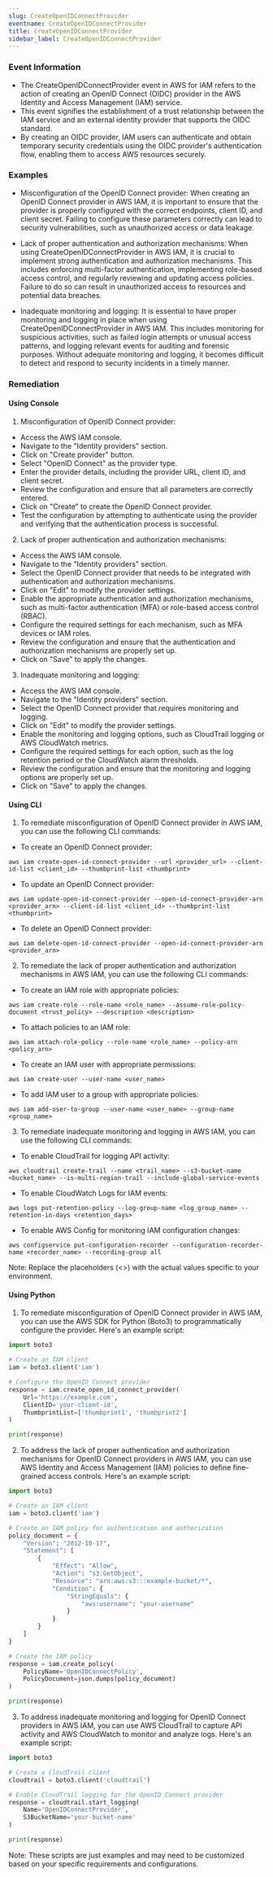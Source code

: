 ```yaml
--- 
slug: CreateOpenIDConnectProvider
eventname: CreateOpenIDConnectProvider
title: CreateOpenIDConnectProvider
sidebar_label: CreateOpenIDConnectProvider
---
```

                       
### Event Information

- The CreateOpenIDConnectProvider event in AWS for IAM refers to the action of creating an OpenID Connect (OIDC) provider in the AWS Identity and Access Management (IAM) service.
- This event signifies the establishment of a trust relationship between the IAM service and an external identity provider that supports the OIDC standard.
- By creating an OIDC provider, IAM users can authenticate and obtain temporary security credentials using the OIDC provider's authentication flow, enabling them to access AWS resources securely.


### Examples

- Misconfiguration of the OpenID Connect provider: When creating an OpenID Connect provider in AWS IAM, it is important to ensure that the provider is properly configured with the correct endpoints, client ID, and client secret. Failing to configure these parameters correctly can lead to security vulnerabilities, such as unauthorized access or data leakage.

- Lack of proper authentication and authorization mechanisms: When using CreateOpenIDConnectProvider in AWS IAM, it is crucial to implement strong authentication and authorization mechanisms. This includes enforcing multi-factor authentication, implementing role-based access control, and regularly reviewing and updating access policies. Failure to do so can result in unauthorized access to resources and potential data breaches.

- Inadequate monitoring and logging: It is essential to have proper monitoring and logging in place when using CreateOpenIDConnectProvider in AWS IAM. This includes monitoring for suspicious activities, such as failed login attempts or unusual access patterns, and logging relevant events for auditing and forensic purposes. Without adequate monitoring and logging, it becomes difficult to detect and respond to security incidents in a timely manner.

### Remediation

#### Using Console

1. Misconfiguration of OpenID Connect provider:
- Access the AWS IAM console.
- Navigate to the "Identity providers" section.
- Click on "Create provider" button.
- Select "OpenID Connect" as the provider type.
- Enter the provider details, including the provider URL, client ID, and client secret.
- Review the configuration and ensure that all parameters are correctly entered.
- Click on "Create" to create the OpenID Connect provider.
- Test the configuration by attempting to authenticate using the provider and verifying that the authentication process is successful.

2. Lack of proper authentication and authorization mechanisms:
- Access the AWS IAM console.
- Navigate to the "Identity providers" section.
- Select the OpenID Connect provider that needs to be integrated with authentication and authorization mechanisms.
- Click on "Edit" to modify the provider settings.
- Enable the appropriate authentication and authorization mechanisms, such as multi-factor authentication (MFA) or role-based access control (RBAC).
- Configure the required settings for each mechanism, such as MFA devices or IAM roles.
- Review the configuration and ensure that the authentication and authorization mechanisms are properly set up.
- Click on "Save" to apply the changes.

3. Inadequate monitoring and logging:
- Access the AWS IAM console.
- Navigate to the "Identity providers" section.
- Select the OpenID Connect provider that requires monitoring and logging.
- Click on "Edit" to modify the provider settings.
- Enable the monitoring and logging options, such as CloudTrail logging or AWS CloudWatch metrics.
- Configure the required settings for each option, such as the log retention period or the CloudWatch alarm thresholds.
- Review the configuration and ensure that the monitoring and logging options are properly set up.
- Click on "Save" to apply the changes.

#### Using CLI

1. To remediate misconfiguration of OpenID Connect provider in AWS IAM, you can use the following CLI commands:

- To create an OpenID Connect provider:
```
aws iam create-open-id-connect-provider --url <provider_url> --client-id-list <client_id> --thumbprint-list <thumbprint>
```

- To update an OpenID Connect provider:
```
aws iam update-open-id-connect-provider --open-id-connect-provider-arn <provider_arn> --client-id-list <client_id> --thumbprint-list <thumbprint>
```

- To delete an OpenID Connect provider:
```
aws iam delete-open-id-connect-provider --open-id-connect-provider-arn <provider_arn>
```

2. To remediate the lack of proper authentication and authorization mechanisms in AWS IAM, you can use the following CLI commands:

- To create an IAM role with appropriate policies:
```
aws iam create-role --role-name <role_name> --assume-role-policy-document <trust_policy> --description <description>
```

- To attach policies to an IAM role:
```
aws iam attach-role-policy --role-name <role_name> --policy-arn <policy_arn>
```

- To create an IAM user with appropriate permissions:
```
aws iam create-user --user-name <user_name>
```

- To add IAM user to a group with appropriate policies:
```
aws iam add-user-to-group --user-name <user_name> --group-name <group_name>
```

3. To remediate inadequate monitoring and logging in AWS IAM, you can use the following CLI commands:

- To enable CloudTrail for logging API activity:
```
aws cloudtrail create-trail --name <trail_name> --s3-bucket-name <bucket_name> --is-multi-region-trail --include-global-service-events
```

- To enable CloudWatch Logs for IAM events:
```
aws logs put-retention-policy --log-group-name <log_group_name> --retention-in-days <retention_days>
```

- To enable AWS Config for monitoring IAM configuration changes:
```
aws configservice put-configuration-recorder --configuration-recorder-name <recorder_name> --recording-group all
```

Note: Replace the placeholders (<>) with the actual values specific to your environment.

#### Using Python

1. To remediate misconfiguration of OpenID Connect provider in AWS IAM, you can use the AWS SDK for Python (Boto3) to programmatically configure the provider. Here's an example script:

```python
import boto3

# Create an IAM client
iam = boto3.client('iam')

# Configure the OpenID Connect provider
response = iam.create_open_id_connect_provider(
    Url='https://example.com',
    ClientID='your-client-id',
    ThumbprintList=['thumbprint1', 'thumbprint2']
)

print(response)
```

2. To address the lack of proper authentication and authorization mechanisms for OpenID Connect providers in AWS IAM, you can use AWS Identity and Access Management (IAM) policies to define fine-grained access controls. Here's an example script:

```python
import boto3

# Create an IAM client
iam = boto3.client('iam')

# Create an IAM policy for authentication and authorization
policy_document = {
    "Version": "2012-10-17",
    "Statement": [
        {
            "Effect": "Allow",
            "Action": "s3:GetObject",
            "Resource": "arn:aws:s3:::example-bucket/*",
            "Condition": {
                "StringEquals": {
                    "aws:username": "your-username"
                }
            }
        }
    ]
}

# Create the IAM policy
response = iam.create_policy(
    PolicyName='OpenIDConnectPolicy',
    PolicyDocument=json.dumps(policy_document)
)

print(response)
```

3. To address inadequate monitoring and logging for OpenID Connect providers in AWS IAM, you can use AWS CloudTrail to capture API activity and AWS CloudWatch to monitor and analyze logs. Here's an example script:

```python
import boto3

# Create a CloudTrail client
cloudtrail = boto3.client('cloudtrail')

# Enable CloudTrail logging for the OpenID Connect provider
response = cloudtrail.start_logging(
    Name='OpenIDConnectProvider',
    S3BucketName='your-bucket-name'
)

print(response)
```

Note: These scripts are just examples and may need to be customized based on your specific requirements and configurations.


 
